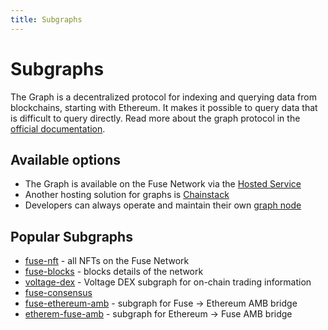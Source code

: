 ```yaml
---
title: Subgraphs
---
```

# Subgraphs

The Graph is a decentralized protocol for indexing and querying data from blockchains, starting with Ethereum. It makes it possible to query data that is difficult to query directly. Read more about the graph protocol in the [official documentation](https://thegraph.com/docs/en/about/).

## Available options

* The Graph is available on the Fuse Network via the [Hosted Service](the-graph-hosted-service.mdx)
* Another hosting solution for graphs is [Chainstack](https://chainstack.com/)
* Developers can always operate and maintain their own [graph node](https://thegraph.com/docs/en/operating-graph-node/)

## Popular Subgraphs

* [fuse-nft](https://thegraph.com/hosted-service/subgraph/fuseio/fuse-nft-v2) - all NFTs on the Fuse Network
* [fuse-blocks](https://thegraph.com/hosted-service/subgraph/fuseio/fuse-blocks) - blocks details of the network&#x20;
* [voltage-dex](https://thegraph.com/hosted-service/subgraph/voltfinance/voltage-exchange-v2) - Voltage DEX subgraph for on-chain trading information
* [fuse-consensus](https://thegraph.com/explorer/subgraph/fuseio/fuse-consensus)
* [fuse-ethereum-amb](https://thegraph.com/hosted-service/subgraph/fuseio/fuse-to-ethereum-amb) - subgraph for Fuse -> Ethereum AMB bridge
* [etherem-fuse-amb](https://thegraph.com/hosted-service/subgraph/fuseio/ethereum-to-fuse-amb) - subgraph for Ethereum -> Fuse AMB bridge

[
](https://thegraph.com/hosted-service/subgraph/fuseio/fuse-to-ethereum-amb/edit)
